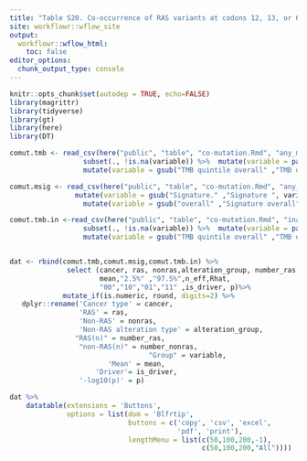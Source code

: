```yaml
---
title: "Table S20. Co-occurrence of RAS variants at codons 12, 13, or 61 with  non-RAS gene mutations stratified by TMB and mutation signatures. "
site: workflowr::wflow_site
output:
  workflowr::wflow_html:
    toc: false
editor_options:
  chunk_output_type: console
---
```


```r
knitr::opts_chunk$set(autodep = TRUE, echo=FALSE)
library(magrittr)
library(tidyverse)
library(gt)
library(here)
library(DT)
```



```r
comut.tmb <- read_csv(here("public", "table", "co-mutation.Rmd", "any_mutation_tmb.csv")) %>% 
                  subset(., !is.na(variable)) %>%  mutate(variable = paste0( "TMB quintile ", variable)) %>% 
                  mutate(variable = gsub("TMB quintile overall" ,"TMB overall", variable ))

comut.msig <- read_csv(here("public", "table", "co-mutation.Rmd", "any_mutation_mutation_signature.csv"))%>% 
                mutate(variable = gsub("Signature." ,"Signature ", variable ))%>% 
                  mutate(variable = gsub("overall" ,"Signature overall", variable ))

comut.tmb.in <-read_csv(here("public", "table", "co-mutation.Rmd", "inactivating_mutation_tmb.csv")) %>% 
                  subset(., !is.na(variable)) %>%  mutate(variable = paste0( "TMB quintile ", variable)) %>% 
                  mutate(variable = gsub("TMB quintile overall" ,"TMB overall", variable ))


dat <- rbind(comut.tmb,comut.msig,comut.tmb.in) %>%
              select (cancer, ras, nonras,alteration_group, number_ras, number_nonras,variable,
                      mean,"2.5%" ,"97.5%",n_eff,Rhat,
                      "00","10","01","11" ,is_driver, p)%>%
             mutate_if(is.numeric, round, digits=2) %>%
   dplyr::rename('Cancer type' = cancer, 
                 'RAS' = ras, 
                 'Non-RAS' = nonras, 
                 'Non-RAS alteration type' = alteration_group,
                "RAS(n)" = number_ras, 
                 "non-RAS(n)" = number_nonras, 
                                  "Group" = variable, 
                        'Mean' = mean, 
                     'Driver'= is_driver, 
                 '-log10(p)' = p)

```


```r
dat %>%
    datatable(extensions = 'Buttons',
              options = list(dom = 'Blfrtip',
                             buttons = c('copy', 'csv', 'excel',
                                         'pdf', 'print'),
                             lengthMenu = list(c(50,100,200,-1),
                                               c(50,100,200,"All"))))


```
